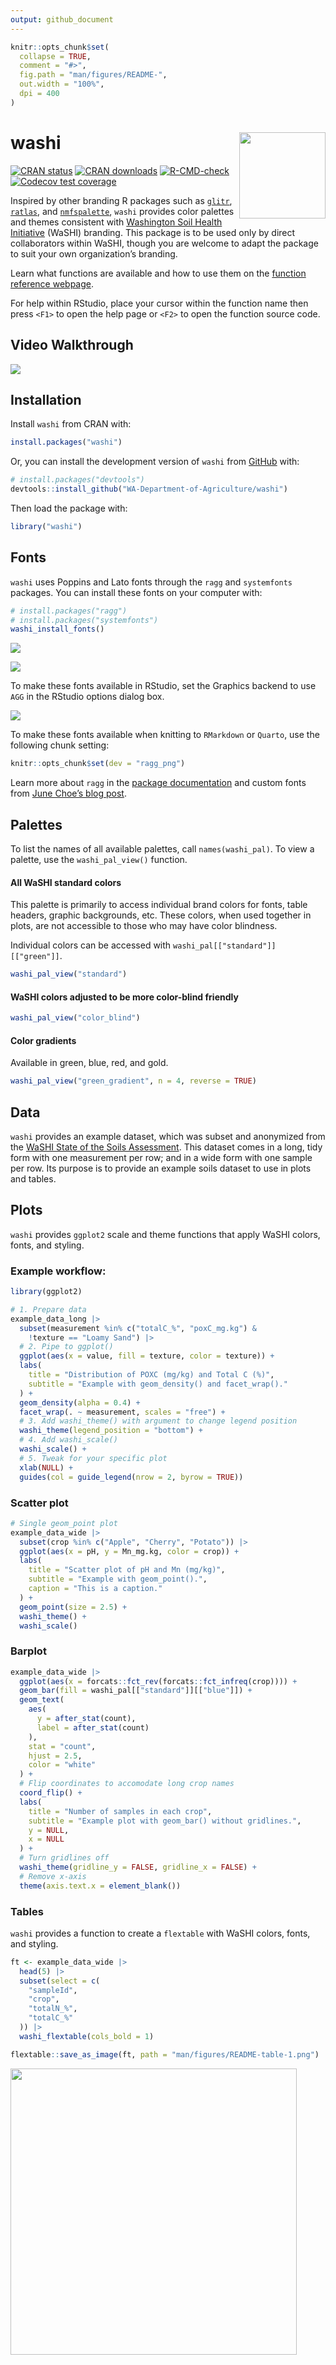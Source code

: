 ```yaml
---
output: github_document
---
```


<!-- README.md is generated from README.Rmd. Please edit that file -->

```r
knitr::opts_chunk$set(
  collapse = TRUE,
  comment = "#>",
  fig.path = "man/figures/README-",
  out.width = "100%",
  dpi = 400
)
```

# washi <a href="https://wa-department-of-agriculture.github.io/washi/"><img src="man/figures/logo.png" align="right" height="138"/></a>

<!-- badges: start -->

[![CRAN status](https://www.r-pkg.org/badges/version/washi)](https://CRAN.R-project.org/package=washi) [![CRAN downloads](https://cranlogs.r-pkg.org/badges/grand-total/washi)](https://cranlogs.r-pkg.org/badges/grand-total/washi) [![R-CMD-check](https://github.com/WA-Department-of-Agriculture/washi/actions/workflows/R-CMD-check.yaml/badge.svg)](https://github.com/WA-Department-of-Agriculture/washi/actions/workflows/R-CMD-check.yaml) [![Codecov test coverage](https://codecov.io/gh/WA-Department-of-Agriculture/washi/branch/main/graph/badge.svg)](https://app.codecov.io/gh/WA-Department-of-Agriculture/washi?branch=main)

<!-- badges: end -->

Inspired by other branding R packages such as [`glitr`](https://github.com/USAID-OHA-SI/glitr), [`ratlas`](https://github.com/atlas-aai/ratlas), and [`nmfspalette`](https://github.com/nmfs-fish-tools/nmfspalette), `washi` provides color palettes and themes consistent with [Washington Soil Health Initiative](https://washingtonsoilhealthinitiative.com/) (WaSHI) branding. This package is to be used only by direct collaborators within WaSHI, though you are welcome to adapt the package to suit your own organization's branding.

Learn what functions are available and how to use them on the [function reference webpage](https://wa-department-of-agriculture.github.io/washi/reference/index.html).

For help within RStudio, place your cursor within the function name then press `<F1>` to open the help page or `<F2>` to open the function source code.

## Video Walkthrough

<p><a href="https://www.loom.com/share/8de49c836754433695b6e1da503cf8fd?sid=c86a6413-5309-4ac5-a6ec-9601061acd7f" class="external-link" target="_blank"><img src="man/figures/README-loom.png" data-fig-alt="Screenshot of video walkthrough of `washi` R package."></a></p>

## Installation

Install `washi` from CRAN with:

```r
install.packages("washi")
```

Or, you can install the development version of `washi` from [GitHub](https://github.com/) with:

```r
# install.packages("devtools")
devtools::install_github("WA-Department-of-Agriculture/washi")
```

Then load the package with:

```r
library("washi")
```

## Fonts

`washi` uses Poppins and Lato fonts through the `ragg` and `systemfonts` packages. You can install these fonts on your computer with:

```r
# install.packages("ragg")
# install.packages("systemfonts")
washi_install_fonts()
```

![](man/figures/README-install-fonts-windows.png){fig-alt="Windows folder containing Lato and Poppins .ttf font files selected and a dropdown showing 'Install' highlighted."}

![](man/figures/README-install-fonts-mac.png){fig-alt="Mac OS folder containing Lato and Poppins .ttf font files selected and a dropdown showing 'Open With > Font Book' highlighted."}

To make these fonts available in RStudio, set the Graphics backend to use `AGG` in the RStudio options dialog box.

![](man/figures/README-agg.png){fig-alt="RStudio Options dialog box opened on R General with the Graphic tab selected. The Graphics Device Backend is set to 'AGG'."}

To make these fonts available when knitting to `RMarkdown` or `Quarto`, use the following chunk setting:

```r
knitr::opts_chunk$set(dev = "ragg_png")
```

Learn more about `ragg` in the [package documentation](https://ragg.r-lib.org/index.html) and custom fonts from [June Choe's blog post](https://yjunechoe.github.io/posts/2021-06-24-setting-up-and-debugging-custom-fonts).

## Palettes

To list the names of all available palettes, call `names(washi_pal)`. To view a palette, use the `washi_pal_view()` function.

#### All WaSHI standard colors

This palette is primarily to access individual brand colors for fonts, table headers, graphic backgrounds, etc. These colors, when used together in plots, are not accessible to those who may have color blindness.

Individual colors can be accessed with `washi_pal[["standard"]][["green"]]`.

```r
washi_pal_view("standard")
```

#### WaSHI colors adjusted to be more color-blind friendly

```r
washi_pal_view("color_blind")
```

#### Color gradients

Available in green, blue, red, and gold.

```r
washi_pal_view("green_gradient", n = 4, reverse = TRUE)
```

## Data

`washi` provides an example dataset, which was subset and anonymized from the [WaSHI State of the Soils Assessment](https://agr.wa.gov/departments/land-and-water/natural-resources/soil-health/state-of-the-soils). This dataset comes in a long, tidy form with one measurement per row; and in a wide form with one sample per row. Its purpose is to provide an example soils dataset to use in plots and tables.

## Plots

`washi` provides `ggplot2` scale and theme functions that apply WaSHI colors, fonts, and styling.

### Example workflow:

```r
library(ggplot2)

# 1. Prepare data
example_data_long |>
  subset(measurement %in% c("totalC_%", "poxC_mg.kg") &
    !texture == "Loamy Sand") |>
  # 2. Pipe to ggplot()
  ggplot(aes(x = value, fill = texture, color = texture)) +
  labs(
    title = "Distribution of POXC (mg/kg) and Total C (%)",
    subtitle = "Example with geom_density() and facet_wrap()."
  ) +
  geom_density(alpha = 0.4) +
  facet_wrap(. ~ measurement, scales = "free") +
  # 3. Add washi_theme() with argument to change legend position
  washi_theme(legend_position = "bottom") +
  # 4. Add washi_scale()
  washi_scale() +
  # 5. Tweak for your specific plot
  xlab(NULL) +
  guides(col = guide_legend(nrow = 2, byrow = TRUE))
```

### Scatter plot

```r
# Single geom_point plot
example_data_wide |>
  subset(crop %in% c("Apple", "Cherry", "Potato")) |>
  ggplot(aes(x = pH, y = Mn_mg.kg, color = crop)) +
  labs(
    title = "Scatter plot of pH and Mn (mg/kg)",
    subtitle = "Example with geom_point().",
    caption = "This is a caption."
  ) +
  geom_point(size = 2.5) +
  washi_theme() +
  washi_scale()
```

### Barplot

```r
example_data_wide |>
  ggplot(aes(x = forcats::fct_rev(forcats::fct_infreq(crop)))) +
  geom_bar(fill = washi_pal[["standard"]][["blue"]]) +
  geom_text(
    aes(
      y = after_stat(count),
      label = after_stat(count)
    ),
    stat = "count",
    hjust = 2.5,
    color = "white"
  ) +
  # Flip coordinates to accomodate long crop names
  coord_flip() +
  labs(
    title = "Number of samples in each crop",
    subtitle = "Example plot with geom_bar() without gridlines.",
    y = NULL,
    x = NULL
  ) +
  # Turn gridlines off
  washi_theme(gridline_y = FALSE, gridline_x = FALSE) +
  # Remove x-axis
  theme(axis.text.x = element_blank())
```

### Tables

`washi` provides a function to create a `flextable` with WaSHI colors, fonts, and styling.

```r
ft <- example_data_wide |>
  head(5) |>
  subset(select = c(
    "sampleId",
    "crop",
    "totalN_%",
    "totalC_%"
  )) |>
  washi_flextable(cols_bold = 1)
```

```r
flextable::save_as_image(ft, path = "man/figures/README-table-1.png")
```

![](man/figures/README-table-1.png){width="458"}
